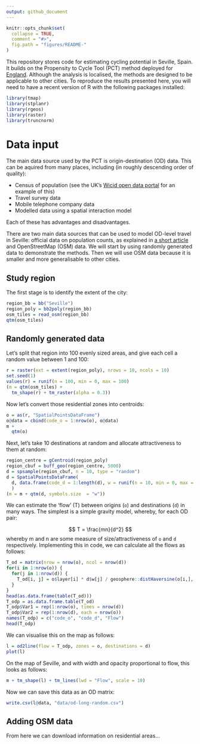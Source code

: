 ```yaml
---
output: github_document
---
```


<!-- README.md is generated from README.Rmd. Please edit that file -->

```r
knitr::opts_chunk$set(
  collapse = TRUE,
  comment = "#>",
  fig.path = "figures/README-"
)
```

This repository stores code for estimating cycling potential in Seville, Spain.
It builds on the Propensity to Cycle Tool (PCT) method deployed for [England](http://www.pct.bike).
Although the analysis is localised, the methods are designed to be applicable to other cities.
To reproduce the results presented here, you will need to have a recent version of R with the following packages installed:

```r
library(tmap)
library(stplanr)
library(rgeos)
library(raster)
library(truncnorm)
```


# Data input

The main data source used by the PCT is origin-destination (OD) data.
This can be aquired from many places, including (in roughly descending order of quality):

- Census of population (see the UK's [Wicid open data portal](http://wicid.ukdataservice.ac.uk/) for an example of this)
- Travel survey data
- Mobile telephone company data
- Modelled data using a spatial interaction model

Each of these has advantages and disadvantages.

There are two main data sources that can be used to model OD-level travel in Seville: official data on population counts, as explained in [a short article](http://rpubs.com/RobinLovelace/209274) and OpenStreetMap (OSM) data.
We will start by using randomly generated data to demonstrate the methods.
Then we will use OSM data because it is smaller and more generalisable to other cities.

## Study region

The first stage is to identify the extent of the city:

```r
region_bb = bb("Seville")
region_poly = bb2poly(region_bb)
osm_tiles = read_osm(region_bb)
qtm(osm_tiles)
```

## Randomly generated data

Let's split that region into 100 evenly sized areas, and give each cell a random value between 1 and 100:

```r
r = raster(ext = extent(region_poly), nrows = 10, ncols = 10)
set.seed(1)
values(r) = runif(n = 100, min = 0, max = 100)
(m = qtm(osm_tiles) +
  tm_shape(r) + tm_raster(alpha = 0.3))
```

Now let's convert those residential zones into centroids:

```r
o = as(r, "SpatialPointsDataFrame")
o@data = cbind(code_o = 1:nrow(o), o@data)
m +
  qtm(o)
```

Next, let's take 10 destinations at random and allocate attractiveness to them at random:

```r
region_centre = gCentroid(region_poly)
region_cbuf = buff_geo(region_centre, 5000)
d = spsample(region_cbuf, n = 10, type = "random")
d = SpatialPointsDataFrame(
  d, data.frame(code_d = 1:length(d), w = runif(n = 10, min = 0, max = 100))
  )
(m = m + qtm(d, symbols.size  = "w"))
```

We can estimate the 'flow' (T) between origins (`o`) and destinations (`d`) in many ways.
The simplest is a simple gravity model, whereby, for each OD pair:

$$
T = \frac{mn}{d^2}
$$
whereby m and n are some measure of size/attractiveness of `o` and `d` respectively.
Implementing this in code, we can calculate all the flows as follows:

```r
T_od = matrix(nrow = nrow(o), ncol = nrow(d))
for(i in 1:nrow(o)) {
  for(j in 1:nrow(d)) {
    T_od[i, j] = o$layer[i] * d$w[j] / geosphere::distHaversine(o[i,], d[j,])
  }
}
head(as.data.frame(table(T_od)))
T_odp = as.data.frame.table(T_od)
T_odp$Var1 = rep(1:nrow(o), times = nrow(d))
T_odp$Var2 = rep(1:nrow(d), each = nrow(o))
names(T_odp) = c("code_o", "code_d", "Flow")
head(T_odp)
```

We can visualise this on the map as follows:

```r
l = od2line(flow = T_odp, zones = o, destinations = d)
plot(l)
```

On the map of Seville, and with width and opacity proportional to flow, this looks as follows:

```r
m + tm_shape(l) + tm_lines(lwd = "Flow", scale = 10)
```

Now we can save this data as an OD matrix:

```r
write.csv(l@data, "data/od-long-random.csv")
```

## Adding OSM data

From here we can download information on residential areas...

```r

```


